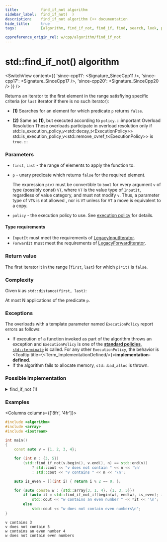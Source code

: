 ```yaml
---
title:			find_if_not algorithm
sidebar_label:	find_if_not(  )
description:	find_if_not algorithm C++ documentation
hide_title:		true
tags:			[algorithm, find_if_not, find_if, find, search, look, predicate, condition]

cppreference_origin_rel: w/cpp/algorithm/find_if_not
---
```



<!-- Terms -->


<!----------------- Codes ---------------------->


# std::find_if_not() algorithm

<SwitchView content={{
	'since-cpp11': <Signature_SinceCpp11 />,
	'since-cpp17': <Signature_SinceCpp17 />,
	'since-cpp20': <Signature_SinceCpp20 />
}} />

Returns an iterator to the first element in the range satisfiying specific criteria (or `last` iterator if there is no such iterator):

- **(1)** Searches for an element for which predicate `p` returns `false`.

- **(2)** Same as **(1)**, but executed according to `policy`.
	:::important Overload Resolution
	These overloads participate in overload resolution only if
	<Until v='cpp20'> std::is_execution_policy_v&lt;std::decay_t&lt;ExecutionPolicy&gt;&gt; </Until> <Since v='cpp20'>std::is_execution_policy_v&lt;std::remove_cvref_t&lt;ExecutionPolicy&gt;&gt;</Since> is <code>true</code>.
	:::

### Parameters

- `first`, `last` - the range of elements to apply the function to.
- `p` - unary predicate which returns `false` for the required element.

  The expression `p(v)` must be convertible to `bool` for every argument `v` of type (possibly const) `VT`, where `VT` is the value type of `InputIt`, regardless of value category, and must not modify `v`. Thus, a parameter type of `VT&` is not allowed <Since v='cpp11'>, nor is <code>VT</code> unless for <code>VT</code> a move is equivalent to a copy.</Since>
- `policy` - the execution policy to use. See [execution policy](#) for details.

#### Type requirements

- `InputIt` must meet the requirements of [LegacyInputIterator](/docs/named_req/LegacyInputIterator).
- `ForwardIt` must meet the requirements of [LegacyForwardIterator](/docs/named_req/LegacyForwardIterator).

### Return value

The first iterator it in the range [`first`, `last`) for which `p(*it)` is `false`.

### Complexity

Given `N` as `std::distance(first, last)`:

At most N applications of the predicate `p`.

### Exceptions

The overloads with a template parameter named `ExecutionPolicy` report errors as follows:
- If execution of a function invoked as part of the algorithm throws an exception and `ExecutionPolicy` is one of the [**standard policies**](#), [`std::terminate`](#) is called.
	For any other `ExecutionPolicy`, the behavior is <Tooltip title={<Term_ImplementationDefined/>}>**implementation-defined**</Tooltip>.
- If the algorithm fails to allocate memory, `std::bad_alloc` is thrown.

### Possible implementation

<details>
<summary>find_if_not (1)</summary>

```cpp
template<class InputIt, class UnaryPredicate>
constexpr InputIt find_if_not(InputIt first, InputIt last, UnaryPredicate q)
{
    for (; first != last; ++first)
        if (!q(*first))
            return first;

    return last;
}
```

### Notes

If you do not have C++11, you can write your own implementation as shown above in [Possible implementation](#possible-implementation), or use [`std::find_if`](/docs/algo/ordinary/find_if) with a negated predicate:

```cpp
template<class InputIt, class UnaryPredicate>
InputIt find_if_not(InputIt first, InputIt last, UnaryPredicate q)
{
    return std::find_if(first, last, std::not1(q));
}
```

</details>

### Examples

<Columns columns={['8fr', '4fr']}>
<div>

```cpp title='Main.cpp' showLineNumbers
#include <algorithm>
#include <array>
#include <iostream>

int main()
{
    const auto v = {1, 2, 3, 4};

    for (int n : {3, 5})
        (std::find_if_not(v.begin(), v.end(), n) == std::end(v))
            ? std::cout << "v does not contain " << n << '\n'
            : std::cout << "v contains " << n << '\n';

    auto is_even = [](int i) { return i % 2 == 0; };

    for (auto const& w : {std::array{3, 1, 4}, {1, 3, 5}})
        if (auto it = std::find_if_not_if(begin(w), end(w), is_even); it != std::end(w))
            std::cout << "w contains an even number " << *it << '\n';
        else
            std::cout << "w does not contain even numbers\n";
}
```

</div>
<div>

```plaintext title="Output"
v contains 3
v does not contain 5
w contains an even number 4
w does not contain even numbers
```

</div>
</Columns>
